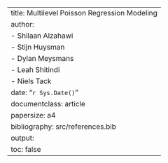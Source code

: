 ---
title: Multilevel Poisson Regression Modeling
author:
    - Shilaan Alzahawi
    - Stijn Huysman
    - Dylan Meysmans
    - Leah Shitindi
    - Niels Tack
date: "`r Sys.Date()`"
documentclass: article
papersize: a4
bibliography: src/references.bib
output:
  toc: false
---